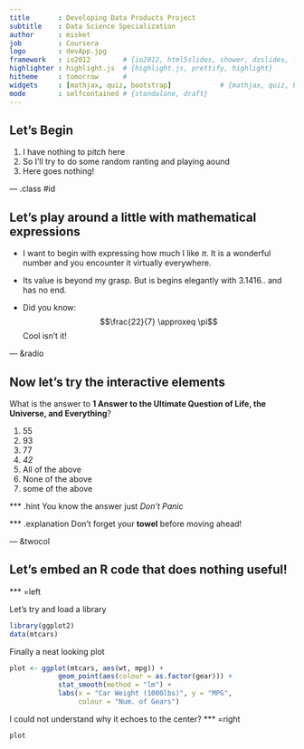 ```yaml
---
title       : Developing Data Products Project
subtitle    : Data Science Specialization
author      : misket
job         : Coursera
logo        : devApp.jpg
framework   : io2012        # {io2012, html5slides, shower, dzslides, ...}
highlighter : highlight.js  # {highlight.js, prettify, highlight}
hitheme     : tomorrow      # 
widgets     : [mathjax, quiz, bootstrap]            # {mathjax, quiz, bootstrap}
mode        : selfcontained # {standalone, draft}
---
```


## Let's Begin

1. I have nothing to pitch here
2. So I'll try to do some random ranting and playing aound
3. Here goes nothing!

--- .class #id 

## Let's play around a little with mathematical expressions

- I want to begin with expressing how much I like $\pi$. It is a wonderful number and you encounter it virtually everywhere.

- Its value is beyond my grasp. But is begins elegantly with $3.1416..$ and has no end.

- Did you know: $$\frac{22}{7} \approxeq \pi$$ Cool isn't it!

--- &radio

## Now let's try the interactive elements

What is the answer to **1 Answer to the Ultimate Question of Life, the Universe, and Everything**?

1. 55
2. 93
3. 77
5. _42_
4. All of the above
4. None of the above
5. some of the above

*** .hint 
You know the answer just *Don't Panic*

*** .explanation 
Don't forget your **towel** before moving ahead!

--- &twocol

## Let's embed an R code that does nothing useful!

*** =left

Let's try and load a library
```r
library(ggplot2)
data(mtcars)
```
Finally a neat looking plot
```r
plot <- ggplot(mtcars, aes(wt, mpg)) + 
            geom_point(aes(colour = as.factor(gear))) + 
            stat_smooth(method = "lm") +
            labs(x = "Car Weight (1000lbs)", y = "MPG",
                 colour = "Num. of Gears")
```

I could not understand why it echoes to the center?
*** =right

```r
plot
```
